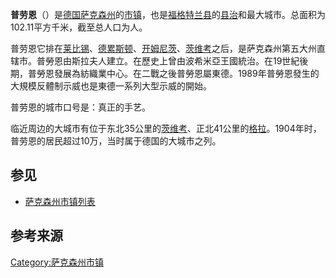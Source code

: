 {{noteTA|G1=德国地名|G2=Landkreis|G3=单位}}
{{Infobox Germany municipality
| district = [[福格特兰县|福格特兰县]]
| footnotes = 资料最后更新：{{date|2021-08-04|iso}}
}}
'''普劳恩'''（{{lang-de|Plauen}}）是[[德国|德国]][[萨克森州|萨克森州]]的[[市镇_(德国)|市镇]]，也是[[福格特兰县|福格特兰县]]的[[县治|县治]]和最大城市。总面积为102.11平方千米，截至{{wikidata|qualifier|P1082|P585}}总人口为{{wikidata|property|normal+|P1082}}人。

普劳恩它排在[[莱比锡|莱比锡]]、[[德累斯顿|德累斯顿]]、[[开姆尼茨|开姆尼茨]]、[[茨维考|茨维考]]之后，是萨克森州第五大州直辖市。普勞恩由斯拉夫人建立。在歷史上曾由波希米亞王國統治。在19世紀後期，普勞恩發展為紡織業中心。在二戰之後普勞恩屬東德。1989年普勞恩發生的大規模反體制示威也是東德一系列大型示威的開始。

普劳恩的城市口号是：真正的手艺。

临近周边的大城市有位于东北35公里的[[茨维考|茨维考]]、正北41公里的[[格拉|格拉]]。1904年时，普劳恩的居民超过10万，当时属于德国的大城市之列。

== 参见 ==
*[[萨克森州市镇列表|萨克森州市镇列表]]

== 参考来源 ==
{{reflist}}

{{福格特兰县行政区划}}
{{Authority control}}
{{DEFAULTSORT:Plauen}}
[[Category:萨克森州市镇|Category:萨克森州市镇]]